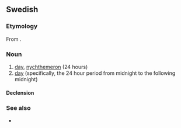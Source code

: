 ==Swedish==

===Etymology===
From {{inh|sv|non|dœgn}}.

===Noun===
{{sv-noun|n}}

# [[day]], [[nychthemeron]] (24 hours)
# [[day]] (specifically, the 24 hour period from midnight to the following midnight)

====Declension====
{{sv-infl-noun-n-zero}}

===See also===
* {{l|sv|dag}}